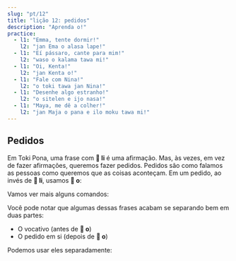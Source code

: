 ```yaml
---
slug: "pt/12"
title: "lição 12: pedidos"
description: "Aprenda o!"
practice:
  - l1: "Emma, tente dormir!"
    l2: "jan Ema o alasa lape!"
  - l1: "Eí pássaro, cante para mim!"
    l2: "waso o kalama tawa mi!"
  - l1: "Oi, Kenta!"
    l2: "jan Kenta o!"
  - l1: "Fale com Nina!"
    l2: "o toki tawa jan Nina!"
  - l1: "Desenhe algo estranho!"
    l2: "o sitelen e ijo nasa!"
  - l1: "Maya, me dê a colher!"
    l2: "jan Maja o pana e ilo moku tawa mi!"
---
```



## Pedidos

Em Toki Pona, uma frase com **󱤧 li** é uma afirmação. Mas, às vezes, em vez de fazer afirmações, queremos fazer pedidos. Pedidos são como falamos as pessoas como queremos que as coisas aconteçam. Em um pedido, ao invés de **󱤧 li**, usamos **󱥄 o**:

<List>
  <Word sl="o" m="inicia um pedido, comando, instrução ou desejo" />
  <Sentence sl="ilo li sitelen e pipi." m="O telefone está mostrando um inseto." />
  <Sentence sl="ilo o sitelen e waso!" m="Ah telefone, por favor mostre um pássaro!" />
</List>

Vamos ver mais alguns comandos:

<List>
  <Sentence sl="jan o lukin e lipu pona!" m="Gente, por favor leiam o papel bom!" />
  <Sentence sl="soweli mi o moku pona!" m="Meu gato, por favor coma bem!" />
  <Sentence sl="jan lili sina o kama wawa!" m="Que seu filho se torne forte!" />
  <Sentence sl="pona o tawa sina!" m="Que a bondade esteja com você! (Deus te abençoe!)" />
</List>

Você pode notar que algumas dessas frases acabam se separando bem em duas partes:
* O vocativo (antes de **󱥄 o**)
* O pedido em si (depois de **󱥄 o**)

Podemos usar eles separadamente:

<List>
  <Sentence sl="jan Ema o pini e lupa tomo!" m="Emma, por favor feche a porta!" />
  <Sentence sl="jan Ema o!" m="Ei, Emma!" />
  <Sentence sl="o pini e lupa tomo!" m="Por favor feche a porta!" />
</List>

<Practice exercises={frontmatter.practice} />
